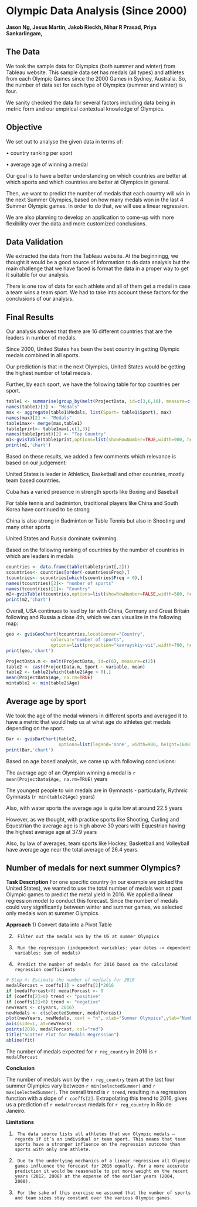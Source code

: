 

Olympic Data Analysis (Since 2000)
========================================================

**Jason Ng, 
Jesus Martin,
Jakob Rieckh,
Nihar R Prasad,
Priya Sankarlingam,
**


The Data
--------------------------------------------

We took the sample data for Olympics (both summer and winter) from Tableau website. This sample data set has medals (all types) and athletes from each Olympic Games since the 2000 Games in Sydney, Australia. So, the number of data set for each type of Olympics (summer and winter) is four.

We sanity checked the data for several factors including data being in metric form and our empirical contextual knowledge of Olympics.


Objective
--------------------------------------------

We set out to analyse the given data in terms of: 

• country ranking per sport

•	average age of winning a medal

Our goal is to have a better understanding on which countries are better at which sports and which countries are better at Olympics in general.

Then, we want to predict the number of medals that each country will win in the next Summer Olympics, based on how many medals won in the last 4 Summer Olympic games. In order to do that, we will use a linear regression. 

We are also planning to develop an application to come-up with more flexibility over the data and more customized conclusions.


Data Validation
--------------------------------------------

We extracted the data from the Tableau website. At the beginningg, we thought it would be a good source of information to do data analysis but the main challenge that we have faced is format the data in a proper way to get it suitable for our analysis.

There is one row of data for each athlete and all of them get a medal in case a team wins a team sport. We had to take into account these factors for the conclusions of our analysis.


Final Results
--------------------------------------------

Our analysis showed that there are 16 different countries that are the leaders in number of medals.  

Since 2000,  United States has been the best country in getting Olympic medals combined in all sports.

Our prediction is that in the next Olympics, United States would be getting the highest number of total medals.

Further, by each sport, we have the following table for top countries per sport.

```r
table1 <- summarise(group_by(melt(ProjectData, id=c(3,6,10), measure=c(10)),Country, Sport), sum(value))
names(table1)[3] <- "Medals"
max <- aggregate(table1$Medals, list(Sport= table1$Sport), max)
names(max)[2] <- "Medals"
table1max<- merge(max,table1)
table1print<- table1max[,c(1,3)]
names(table1print)[2] <- "Top Country"
m1<-gvisTable(table1print,options=list(showRowNumber=TRUE,width=900, height=min(300,27*50),allowHTML=TRUE,page='disable'))
print(m1,'chart')
````

Based on these results, we added a few comments which relevance is based on our judgement:

United States is leader in Athletics, Basketball and other countries, mostly team based countries.

Cuba has a varied presence in strength sports like Boxing and Baseball

For table tennis and badminton, traditional players like China and South Korea have continued to be strong

China is also strong in Badminton or Table Tennis but also in Shooting and many other sports

United States and Russia dominate swimming.


Based on the following ranking of countries by the number of countries in which are leaders in medals 
```r
countries <- data.frame(table(table1print[,2]))
scountries<- countries[order(-countries$Freq),]
tcountries<- scountries[which(scountries$Freq > 0),]
names(tcountries)[2]<- "number of sports"
names(tcountries)[1]<- "Country"
m2<-gvisTable(tcountries,options=list(showRowNumber=FALSE,width=500, height=min(200,27*20),allowHTML=TRUE,page='disable'))
print(m2,'chart')
```


Overall, USA continues to lead by far with China, Germany and Great Britain following and Russia a close 4th, which we can visualize in the following map:
```r

geo <- gvisGeoChart(tcountries,locationvar="Country", 
                 colorvar="number of sports",
                 options=list(projection="kavrayskiy-vii",width=700, height=500, page='disable'))
print(geo,'chart')
```


```r
ProjectData.m <- melt(ProjectData, id=c(6), measure=c(2))
table2 <- cast(ProjectData.m, Sport ~ variable, mean)
table2 <- table2[which(table2$Age > 0),]
mean(ProjectData$Age, na.rm=TRUE)
mintable2 <- min(table2$Age)
```

Average age by sport
--------------------------------------------
We took the age of the medal winners in different sports and averaged it to have a metric that would help us at what age do athletes get medals depending on the sport. 
```r
Bar <- gvisBarChart(table2,
                    options=list(legend='none', width=900, height=1600))
print(Bar,'chart')
````
Based on age based analysis, we came up with following conclusions:


The average age of an Olympian winning a medal is `r mean(ProjectData$Age, na.rm=TRUE)` years

The youngest people to win medals are in Gymnasts - particularly, Rythmic Gymnasts (`r min(table2$Age)` years)

Also, with water sports the average age is quite low at around 22.5 years

However, as we thought, with practice sports like Shooting, Curling and Equestrian the average age is high 
above 30 years with Equestrian having the highest average age at 37.9 years

Also, by law of averages, team sports like Hockey, Basketball and Volleyball have average age near the total average of 26.4 years.



Number of medals for next summer Olympics?
--------------------------------------------

**Task Description**
For one specific country (in our example we picked the United States), we wanted to use the total number of medals won at past Olympic games to predict the metal yield in 2016. We applied a linear regression model to conduct this forecast. Since the number of medals could vary significantly between winter and summer games, we selected only medals won at summer Olympics.
 
**Approach**
1)      Convert data into a Pivot Table

2)      Filter out the medals won by the US at summer Olympics

3)      Run the regression (independent variables: year dates -> dependent variables: sum of medals)

4)      Predict the number of medals for 2016 based on the calculated regression coefficients



```r

# Step 4: Estimate the number of medials for 2016
medalForcast = coeffs[1] + coeffs[2]*2016 
if (medalForcast<0) medalForcast <- 0
if (coeffs[2]>0) trend <- "positive"
if (coeffs[2]<0) trend <- "negative"
newYears <- c(years, 2016)
newMedals <- c(selectedSummer, medalForcast)
plot(newYears, newMedals, xaxt = "n", xlab="Summer Olympics",ylab="Number of Medals over all Athletes")
axis(side=1, at=newYears)
points(2016, medalForcast, col="red")
title("Scatter Plot for Medals Regression")
abline(fit)
````


The number of medals expected for `r reg_country` in 2016 is `r medalForcast`

**Conclusion**

The number of medals won by the `r reg_country` team at the last four summer Olympics vary between `r min(selectedSummer)` and `r max(selectedSummer)`. The overall trend is `r trend`, resulting in a regression function with a slope of `r coeffs[2]`. Extrapolating this trend to 2016, gives us a prediction of `r medalForcast`  medals for `r reg_country` in Rio de Janeiro.
 
**Limitations**

1)      The data source lists all athletes that won Olympic medals – regards if it’s an individual or team sport. This means that team sports have a stronger influence on the regression outcome than sports with only one athlete.

2)      Due to the underlying mechanics of a linear regression all Olympic games influence the forecast for 2016 equally. For a more accurate prediction it would be reasonable to put more weight on the recent years (2012, 2008) at the expense of the earlier years (2004, 2000).

3)      For the sake of this exercise we assumed that the number of sports and team sizes stay constant over the various Olympic games.




